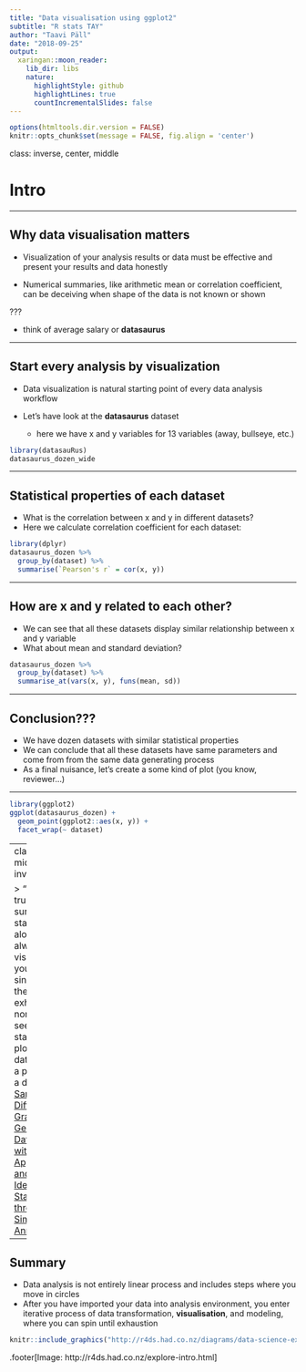 ```yaml
---
title: "Data visualisation using ggplot2"
subtitle: "R stats TAY"
author: "Taavi Päll"
date: "2018-09-25"
output:
  xaringan::moon_reader:
    lib_dir: libs
    nature:
      highlightStyle: github
      highlightLines: true
      countIncrementalSlides: false
---
```


```r
options(htmltools.dir.version = FALSE)
knitr::opts_chunk$set(message = FALSE, fig.align = 'center')
```


class: inverse, center, middle

# Intro

---

## Why data visualisation matters

- Visualization of your analysis results or data must be effective and present your results and data honestly

- Numerical summaries, like arithmetic mean or correlation coefficient, can be deceiving when shape of the data is not known or shown

???

- think of average salary or **datasaurus**

---

## Start every analysis by visualization

- Data visualization is natural starting point of every data analysis workflow

- Let's have look at the **datasaurus** dataset
    - here we have x and y variables for 13 variables (away, bullseye, etc.) 

```r
library(datasauRus)
datasaurus_dozen_wide
```

---

## Statistical properties of each dataset

- What is the correlation between x and y in different datasets?
- Here we calculate correlation coefficient for each dataset:
```r
library(dplyr)
datasaurus_dozen %>% 
  group_by(dataset) %>% 
  summarise(`Pearson's r` = cor(x, y))
```

---

## How are x and y related to each other?

- We can see that all these datasets display similar relationship between x and y variable
- What about mean and standard deviation?
```r
datasaurus_dozen %>% 
  group_by(dataset) %>% 
  summarise_at(vars(x, y), funs(mean, sd))
```

---

## Conclusion???

- We have dozen datasets with similar statistical properties
- We can conclude that all these datasets have same parameters and come from from the same data generating process
- As a final nuisance, let's create a some kind of plot (you know, reviewer...)

---

```r
library(ggplot2)
ggplot(datasaurus_dozen) +
  geom_point(ggplot2::aes(x, y)) +
  facet_wrap(~ dataset)
```

---
class: middle, inverse

> "never trust summary statistics alone; always visualize your data", since, while the data exhibits normal seeming statistics, plotting the data reveals a picture of a dinosaur. [Same Stats, Different Graphs: Generating Datasets with Varied Appearance and Identical Statistics through Simulated Annealing](https://www.autodeskresearch.com/publications/samestats)

---

## Summary

- Data analysis is not entirely linear process and includes steps where you move in circles
- After you have imported your data into analysis environment, you enter iterative process of data transformation, **visualisation**, and modeling, where you can spin until exhaustion

```r
knitr::include_graphics("http://r4ds.had.co.nz/diagrams/data-science-explore.png")
```


.footer[Image: http://r4ds.had.co.nz/explore-intro.html]

